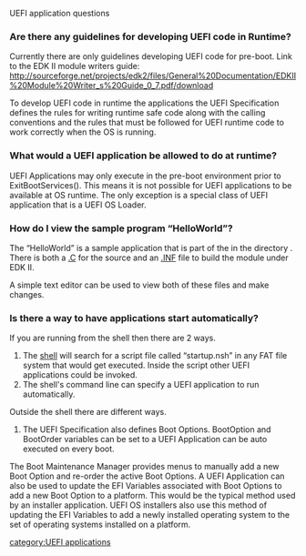 UEFI application questions
===Are there any guidelines for developing  UEFI code in Runtime?===
Currently there are only guidelines developing UEFI code for pre-boot. Link to the EDK II module writers guide: http://sourceforge.net/projects/edk2/files/General%20Documentation/EDKII%20Module%20Writer_s%20Guide_0_7.pdf/download 
 
To develop UEFI code in runtime the applications the UEFI Specification defines the rules for writing runtime safe code along with the calling conventions and the rules that must be followed for UEFI runtime code to work correctly when the OS is running.


===What would a UEFI application be allowed to do at runtime?===
UEFI Applications may only execute in the pre-boot environment prior to ExitBootServices().  This means it is not possible for UEFI applications to be available at OS runtime.  The only exception is a special class of UEFI application that is a UEFI OS Loader.

===How do I view the sample program “HelloWorld”?===
The “HelloWorld” is a sample application that is part of the {{Edk2SubPkg|MdeModulePkg}}in the directory {{Edk2SubPkg|MdeModulePkg/Application/HelloWorld}}. There is both a [https://edk2.svn.sourceforge.net/svnroot/edk2/trunk/edk2/MdeModulePkg/Application/HelloWorld/HelloWorld.c .C] for the source and an [https://edk2.svn.sourceforge.net/svnroot/edk2/trunk/edk2/MdeModulePkg/Application/HelloWorld/HelloWorld.inf .INF] file to build the module under EDK II. 

A simple text editor can be used to view both of these files and make changes.

===Is there a way to have applications start automatically?===
If you are running from the shell then there are 2 ways.
#The [[shell]] will search for a script file called “startup.nsh” in any FAT file system that would get executed. Inside the script other UEFI applications could be invoked.
#The shell's command line can specify a UEFI application to run automatically.

Outside the shell there are different ways.
#The UEFI Specification also defines Boot Options.  BootOption and BootOrder variables can be set to a UEFI Application can be auto executed on every boot.  

The Boot Maintenance Manager provides menus to manually add a new Boot Option and re-order the active Boot Options.  A UEFI Application can also be used to update the EFI Variables associated with Boot Options to add a new Boot Option to a platform.  This would be the typical method used by an installer application.  UEFI OS installers also use this method of updating the EFI Variables to add a newly installed operating system to the set of operating systems installed on a platform.


<!-- [[category:FAQ]] -->
<!-- [[category:EDKII]] -->
[[category:UEFI applications]]